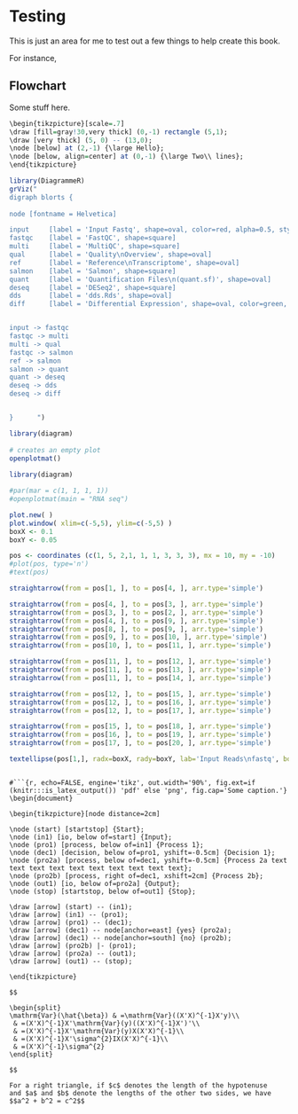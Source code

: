# Testing

This is just an area for me to test out a few things to help create this book. 

For instance, 

## Flowchart



Some stuff here.

```r
\begin{tikzpicture}[scale=.7]
\draw [fill=gray!30,very thick] (0,-1) rectangle (5,1);
\draw [very thick] (5, 0) -- (13,0);
\node [below] at (2,-1) {\large Hello};
\node [below, align=center] at (0,-1) {\large Two\\ lines};
\end{tikzpicture}
```

```r
library(DiagrammeR)
grViz("
digraph blorts {
      
node [fontname = Helvetica]

input     [label = 'Input Fastq', shape=oval, color=red, alpha=0.5, style=filled]
fastqc    [label = 'FastQC', shape=square]
multi     [label = 'MultiQC', shape=square]
qual      [label = 'Quality\nOverview', shape=oval]
ref       [label = 'Reference\nTranscriptome', shape=oval]
salmon    [label = 'Salmon', shape=square]
quant     [label = 'Quantification Files\n(quant.sf)', shape=oval]
deseq     [label = 'DESeq2', shape=square]
dds       [label = 'dds.Rds', shape=oval]
diff      [label = 'Differential Expression', shape=oval, color=green, style=filled]


input -> fastqc
fastqc -> multi
multi -> qual
fastqc -> salmon
ref -> salmon
salmon -> quant
quant -> deseq
deseq -> dds
deseq -> diff


}      ")


```

\begin{equation}
	\sum x_{i}
\end{equation}

```r
library(diagram)
 
# creates an empty plot
openplotmat()
 
library(diagram)

#par(mar = c(1, 1, 1, 1))
#openplotmat(main = "RNA seq")

plot.new( )
plot.window( xlim=c(-5,5), ylim=c(-5,5) )
boxX <- 0.1
boxY <- 0.05

pos <- coordinates (c(1, 5, 2,1, 1, 1, 3, 3, 3), mx = 10, my = -10)
#plot(pos, type='n')
#text(pos)

straightarrow(from = pos[1, ], to = pos[4, ], arr.type='simple')

straightarrow(from = pos[4, ], to = pos[3, ], arr.type='simple')
straightarrow(from = pos[3, ], to = pos[2, ], arr.type='simple')
straightarrow(from = pos[4, ], to = pos[9, ], arr.type='simple')
straightarrow(from = pos[8, ], to = pos[9, ], arr.type='simple')
straightarrow(from = pos[9, ], to = pos[10, ], arr.type='simple')
straightarrow(from = pos[10, ], to = pos[11, ], arr.type='simple')

straightarrow(from = pos[11, ], to = pos[12, ], arr.type='simple')
straightarrow(from = pos[11, ], to = pos[13, ], arr.type='simple')
straightarrow(from = pos[11, ], to = pos[14, ], arr.type='simple')

straightarrow(from = pos[12, ], to = pos[15, ], arr.type='simple')
straightarrow(from = pos[12, ], to = pos[16, ], arr.type='simple')
straightarrow(from = pos[12, ], to = pos[17, ], arr.type='simple')

straightarrow(from = pos[15, ], to = pos[18, ], arr.type='simple')
straightarrow(from = pos[16, ], to = pos[19, ], arr.type='simple')
straightarrow(from = pos[17, ], to = pos[20, ], arr.type='simple')

textellipse(pos[1,], radx=boxX, rady=boxY, lab='Input Reads\nfastq', box.col = 'red')



```



```
#```{r, echo=FALSE, engine='tikz', out.width='90%', fig.ext=if (knitr:::is_latex_output()) 'pdf' else 'png', fig.cap='Some caption.'}
\begin{document}

\begin{tikzpicture}[node distance=2cm]

\node (start) [startstop] {Start};
\node (in1) [io, below of=start] {Input};
\node (pro1) [process, below of=in1] {Process 1};
\node (dec1) [decision, below of=pro1, yshift=-0.5cm] {Decision 1};
\node (pro2a) [process, below of=dec1, yshift=-0.5cm] {Process 2a text text text text text text text text text text};
\node (pro2b) [process, right of=dec1, xshift=2cm] {Process 2b};
\node (out1) [io, below of=pro2a] {Output};
\node (stop) [startstop, below of=out1] {Stop};

\draw [arrow] (start) -- (in1);
\draw [arrow] (in1) -- (pro1);
\draw [arrow] (pro1) -- (dec1);
\draw [arrow] (dec1) -- node[anchor=east] {yes} (pro2a);
\draw [arrow] (dec1) -- node[anchor=south] {no} (pro2b);
\draw [arrow] (pro2b) |- (pro1);
\draw [arrow] (pro2a) -- (out1);
\draw [arrow] (out1) -- (stop);

\end{tikzpicture}

```




```
$$

\begin{split}
\mathrm{Var}(\hat{\beta}) & =\mathrm{Var}((X'X)^{-1}X'y)\\
 & =(X'X)^{-1}X'\mathrm{Var}(y)((X'X)^{-1}X')'\\
 & =(X'X)^{-1}X'\mathrm{Var}(y)X(X'X)^{-1}\\
 & =(X'X)^{-1}X'\sigma^{2}IX(X'X)^{-1}\\
 & =(X'X)^{-1}\sigma^{2}
\end{split}

$$
```



\begin{align} 
g(X_{n}) &= g(\theta)+g'({\tilde{\theta}})(X_{n}-\theta) \notag \\
\sqrt{n}[g(X_{n})-g(\theta)] &= g'\left({\tilde{\theta}}\right)
  \sqrt{n}[X_{n}-\theta ] (\#eq:align)
\end{align} 




```theorem
For a right triangle, if $c$ denotes the length of the hypotenuse
and $a$ and $b$ denote the lengths of the other two sides, we have
$$a^2 + b^2 = c^2$$
```


